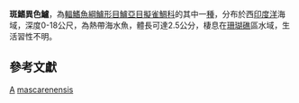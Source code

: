 {{Speciesbox 
| taxon = Anisochromis mascarenensis
| authority = [[Gill|Gill]] & [[Fricke|Fricke]], 2001
| status = NE
| status_system = IUCN3.1
}}
'''斑鰭異色鱸'''，為[[輻鰭魚綱|輻鰭魚綱]][[鱸形目|鱸形目]][[鱸亞目|鱸亞目]][[擬雀鯛科|擬雀鯛科]]的其中一[[種|種]]，分布於西[[印度洋|印度洋]]海域，深度0-18公尺，為熱帶海水魚，體長可達2.5公分，棲息在[[珊瑚礁|珊瑚礁]]區水域，生活習性不明。

==參考文獻 ==
{{Reflist}}
{{Taxonbar}}

[[Category:2001年描述的魚類|A]]
[[Category:異色鱸屬|mascarenensis]]